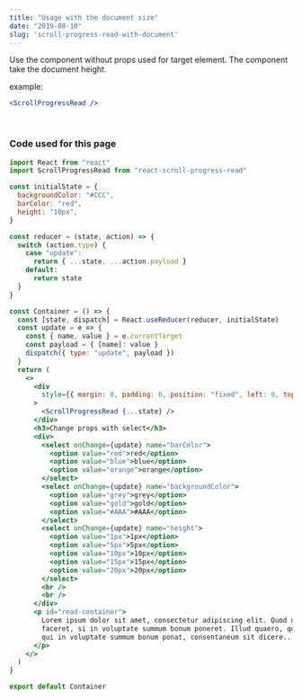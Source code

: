 ```yaml
---
title: "Usage with the document size"
date: "2019-08-10"
slug: 'scroll-progress-read-with-document'
---
```


Use the component without props used for target element. The component take the document height.

example:
```jsx
<ScrollProgressRead />
```
<br />

<Container />


### Code used for this page

```jsx
import React from "react"
import ScrollProgressRead from "react-scroll-progress-read"

const initialState = {
  backgroundColor: "#CCC",
  barColor: "red",
  height: "10px",
}

const reducer = (state, action) => {
  switch (action.type) {
    case "update":
      return { ...state, ...action.payload }
    default:
      return state
  }
}

const Container = () => {
  const [state, dispatch] = React.useReducer(reducer, initialState)
  const update = e => {
    const { name, value } = e.currentTarget
    const payload = { [name]: value }
    dispatch({ type: "update", payload })
  }
  return (
    <>
      <div
        style={{ margin: 0, padding: 0, position: "fixed", left: 0, top: 0 }}
      >
        <ScrollProgressRead {...state} />
      </div>
      <h3>Change props with select</h3>
      <div>
        <select onChange={update} name="barColor">
          <option value="red">red</option>
          <option value="blue">blue</option>
          <option value="orange">orange</option>
        </select>
        <select onChange={update} name="backgroundColor">
          <option value="grey">grey</option>
          <option value="gold">gold</option>
          <option value="#AAA">#AAA</option>
        </select>
        <select onChange={update} name="height">
          <option value="1px">1px</option>
          <option value="5px">5px</option>
          <option value="10px">10px</option>
          <option value="15px">15px</option>
          <option value="20px">20px</option>
        </select>
        <br />
        <br />
      </div>
      <p id="read-container">
        Lorem ipsum dolor sit amet, consectetur adipiscing elit. Quod non
        faceret, si in voluptate summum bonum poneret. Illud quaero, quid ei,
        qui in voluptate summum bonum ponat, consentaneum sit dicere.......
      </p>
    </>
  )
}

export default Container


```
